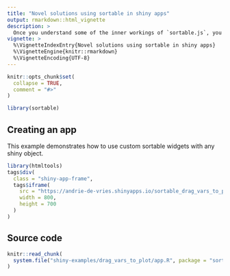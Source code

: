 ```yaml
---
title: "Novel solutions using sortable in shiny apps"
output: rmarkdown::html_vignette
description: >
  Once you understand some of the inner workings of `sortable.js`, you can create sortable widgets using any shiny object.
vignette: >
  %\VignetteIndexEntry{Novel solutions using sortable in shiny apps}
  %\VignetteEngine{knitr::rmarkdown}
  %\VignetteEncoding{UTF-8}
---
```


```r
knitr::opts_chunk$set(
  collapse = TRUE,
  comment = "#>"
)
```

```r
library(sortable)
```

## Creating an app 

This example demonstrates how to use custom sortable widgets with any shiny object.


```r
library(htmltools)
tags$div(
  class = "shiny-app-frame",
  tags$iframe(
    src = "https://andrie-de-vries.shinyapps.io/sortable_drag_vars_to_plot_app/",
    width = 800,
    height = 700
  )
)
```

## Source code

```r
knitr::read_chunk(
  system.file("shiny-examples/drag_vars_to_plot/app.R", package = "sortable")
)
```

```r
```

